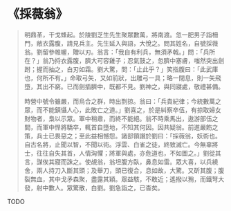 # 《採薇翁》

> 明鼎革，干戈蜂起。於陵劉芝生先生聚眾數萬，將南渡。忽一肥男子詣柵門，敞衣露腹，請見兵主。先生延入與語，大悅之。問其姓名，自號採薇翁。劉留參帷幄，贈以刃。翁言：「我自有利兵，無須矛戟。」問：「兵所在？」翁乃捋衣露腹，臍大可容雞子；忍氣鼓之，忽臍中塞膚，嗤然突出劍跗；握而抽之，白刃如霜。劉大驚，問：「止此乎？」笑指腹曰：「此武庫也，何所不有。」命取弓矢，又如前狀，出雕弓一具；略一閉息，則一矢飛墮，其出不窮。已而劍插臍中，既都不見。劉神之，與同寢處，敬禮甚備。
>
> 時營中號令雖嚴，而烏合之群，時出剽掠。翁曰：「兵貴紀律；今統數萬之眾，而不能鎮懾人心，此敗亡之道。」劉喜之，於是糾察卒伍，有掠取婦女財物者，梟以示眾。軍中稍肅，而終不能絕。翁不時乘馬出，遨游部伍之間，而軍中悍將驕卒，輒首自墮地，不知其何因。因共疑翁。前進嚴飭之策，兵士已畏惡之；至此益相憾怨。諸部領譖於劉曰：「採薇翁，妖術也。自古名將，止聞以智，不聞以術。浮雲、白雀之徒，終致滅亡。今無辜將士，往往自失其首，人情洶懼；將軍與處，亦危道也，不如圖之。」劉從其言，謀俟其寢而誅之。使覘翁，翁坦腹方臥，鼻息如雷。眾大喜，以兵繞舍，兩人持刀入斷其頭；及舉刀，頭已復合，息如故，大驚。又斫其腹；腹裂無血，其中戈矛森聚，盡露其穎。眾益駭，不敢近；遙撥以矟，而鐵弩大發，射中數人。眾驚散，白劉。劉急詣之，已杳矣。

TODO
